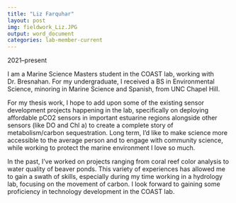 ```yaml
---
title: "Liz Farquhar"
layout: post
img: fieldwork_Liz.JPG
output: word_document
categories: lab-member-current
---
```


2021&ndash;present 

I am a Marine Science Masters student in the COAST lab, working with Dr. Bresnahan. For my undergraduate, I received a BS in Environmental Science, minoring in Marine Science and Spanish, from UNC Chapel Hill. 

For my thesis work, I hope to add upon some of the existing sensor development projects happening in the lab, specifically on deploying affordable pCO2 sensors in important estuarine regions alongside other sensors (like DO and Chl a) to create a complete story of metabolism/carbon sequestration. Long term, I'd like to make science more accessible to the average person and to engage with community science, while working to protect the marine environment I love so much. 

In the past, I've worked on projects ranging from coral reef color analysis to water quality of beaver ponds. This variety of experiences has allowed me to gain a swath of skills, especially during my time working in a hydrology lab, focusing on the movement of carbon. I look forward to gaining some proficiency in technology development in the COAST lab. 

